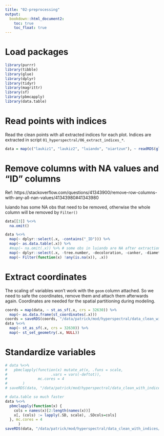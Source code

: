 ```yaml
---
title: "02-preprocessing"
output: 
  bookdown::html_document2:
    toc: true
    toc_float: true
---
```


# Load packages

```r
library(purrr)
library(tibble)
library(glue)
library(dplyr)
library(tidyr)
library(magrittr)
library(sf)
library(pbmcapply)
library(data.table)
```

# Read points with indices

Read the clean points with all extracted indices for each plot.
Indices are extracted in script `01_hyperspectral/06_extract_indices_*`.

```r
data = map(c("laukiz1", "laukiz2", "luiando", "oiartzun"), ~ readRDS(glue("/data/patrick/mod/tree-per-tree/2016/{.x}/all-indices-{.x}_bf2.rda")))
```

# Remove columns with NA values and "ID" columns

Ref: https://stackoverflow.com/questions/41343900/remove-row-columns-with-any-all-nan-values/41343980#41343980

luiando has some NA obs that need to be removed, otherwise the whole column will be removed by `Filter()`

```r
data[[3]] %<>% 
  na.omit()

data %<>% 
  map(~ dplyr::select(.x, -contains("_ID"))) %>% 
  map(~ as.data.table(.x)) %>% 
  #map(~ na.omit(.x)) %>% # some obs in luiando are NA after extraction
  map(~ dplyr::select(.x, -tree.number, -decoloration, -canker, -diameter, -height)) %>% 
  map(~ Filter(function(x) !any(is.na(x)), .x))
```

# Extract coordinates

The scaling of variables won't work with the `geom` column attached.
So we need to safe the coordinates, remove them and attach them afterwards again.
Coordinates are needed for the spatial partitioning during modeling.

```r
coords = map(data, ~ st_as_sf(.x, crs = 32630)) %>% 
  map(~ as.data.frame(st_coordinates(.x)))
coords = saveRDS(coords, "/data/patrick/mod/hyperspectral/data_clean_with_indices/data_clean_standardized_bf2-coords.rda")
data %<>% 
  map(~ st_as_sf(.x, crs = 32630)) %>% 
  map(~ st_set_geometry(.x, NULL)) 
```

# Standardize variables

```r
# data %<>% 
#   pbmclapply(function(x) mutate_at(x, .funs = scale, 
#                    .vars = vars(-deftot)),
#              mc.cores = 4
#       )
# saveRDS(data, "/data/patrick/mod/hyperspectral/data_clean_with_indices/data_clean_standardized_bf2.rda")

# data.table so much faster
data %<>% 
  pbmclapply(function(x) {
    cols = names(x)[2:length(names(x))]
    x[, (cols) := lapply(.SD, scale), .SDcols=cols]
  }, mc.cores = 4
      )
saveRDS(data, "/data/patrick/mod/hyperspectral/data_clean_with_indices/data_clean_standardized_bf2.rda")
```


